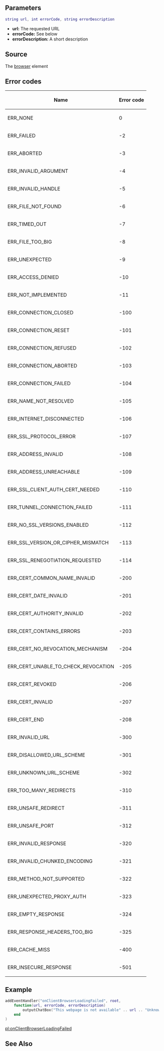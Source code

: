 
{{Client event}}
{{New feature/item|3.0150|1.5||
The event is triggered when the browser can not load the page.
}}

==Parameters== 
<syntaxhighlight lang="lua">
string url, int errorCode, string errorDescription
</syntaxhighlight>
*'''url:''' The requested URL
*'''errorCode:''' See below
*'''errorDescription:''' A short description

==Source==
The [[/Element/Browser.md|browser]] element

==Error codes==
{| class="wikitable"
!Name
!Error code
|-
| ERR_NONE
| 0
|-
| ERR_FAILED
| -2
|-
| ERR_ABORTED
| -3
|-
| ERR_INVALID_ARGUMENT
| -4
|-
| ERR_INVALID_HANDLE
| -5
|-
| ERR_FILE_NOT_FOUND
| -6
|-
| ERR_TIMED_OUT
| -7
|-
| ERR_FILE_TOO_BIG
| -8
|-
| ERR_UNEXPECTED
| -9
|-
| ERR_ACCESS_DENIED
| -10
|-
| ERR_NOT_IMPLEMENTED
| -11
|-
| ERR_CONNECTION_CLOSED
| -100
|-
| ERR_CONNECTION_RESET
| -101
|-
| ERR_CONNECTION_REFUSED
| -102
|-
| ERR_CONNECTION_ABORTED
| -103
|-
| ERR_CONNECTION_FAILED
| -104
|-
| ERR_NAME_NOT_RESOLVED
| -105
|-
| ERR_INTERNET_DISCONNECTED
| -106
|-
| ERR_SSL_PROTOCOL_ERROR
| -107
|-
| ERR_ADDRESS_INVALID
| -108
|-
| ERR_ADDRESS_UNREACHABLE
| -109
|-
| ERR_SSL_CLIENT_AUTH_CERT_NEEDED
| -110
|-
| ERR_TUNNEL_CONNECTION_FAILED
| -111
|-
| ERR_NO_SSL_VERSIONS_ENABLED
| -112
|-
| ERR_SSL_VERSION_OR_CIPHER_MISMATCH
| -113
|-
| ERR_SSL_RENEGOTIATION_REQUESTED
| -114
|-
| ERR_CERT_COMMON_NAME_INVALID
| -200
|-
| ERR_CERT_DATE_INVALID
| -201
|-
| ERR_CERT_AUTHORITY_INVALID
| -202
|-
| ERR_CERT_CONTAINS_ERRORS
| -203
|-
| ERR_CERT_NO_REVOCATION_MECHANISM
| -204
|-
| ERR_CERT_UNABLE_TO_CHECK_REVOCATION
| -205
|-
| ERR_CERT_REVOKED
| -206
|-
| ERR_CERT_INVALID
| -207
|-
| ERR_CERT_END
| -208
|-
| ERR_INVALID_URL
| -300
|-
| ERR_DISALLOWED_URL_SCHEME
| -301
|-
| ERR_UNKNOWN_URL_SCHEME
| -302
|-
| ERR_TOO_MANY_REDIRECTS
| -310
|-
| ERR_UNSAFE_REDIRECT
| -311
|-
| ERR_UNSAFE_PORT
| -312
|-
| ERR_INVALID_RESPONSE
| -320
|-
| ERR_INVALID_CHUNKED_ENCODING
| -321
|-
| ERR_METHOD_NOT_SUPPORTED
| -322
|-
| ERR_UNEXPECTED_PROXY_AUTH
| -323
|-
| ERR_EMPTY_RESPONSE
| -324
|-
| ERR_RESPONSE_HEADERS_TOO_BIG
| -325
|-
| ERR_CACHE_MISS
| -400
|-
| ERR_INSECURE_RESPONSE
| -501
|}


==Example== 

<syntaxhighlight lang="lua">addEventHandler("onClientBrowserLoadingFailed", root,
	function(url, errorCode, errorDescription)
		outputChatBox("This webpage is not available" .. url .. "Unknown" .. errorCode .. "Unknown" .. errorDescription)
	end
)
</syntaxhighlight>

[[/pl:onClientBrowserLoadingFailed.md|pl:onClientBrowserLoadingFailed]]

==See Also==
{{CEF_events}}